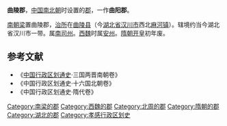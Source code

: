 '''曲陵郡'''，[[中国|中国]][[南北朝|南北朝]]时设置的[[郡|郡]]，一作'''曲阳郡'''。

[[南朝梁|南朝梁]]置曲陵郡，[[治所|治所]]在[[曲陵县|曲陵县]]（今[[湖北省|湖北省]][[汉川市|汉川市]]西北[[麻河镇|麻河镇]]）。辖境约当今湖北省汉川市一带。属[[南司州|南司州]]。[[西魏|西魏]]时属[[安州_(西魏)|安州]]。[[隋朝|隋朝]][[开皇|开皇]]初年废。 
==参考文献==
{{reflist}}
*《[[中国行政区划通史|中国行政区划通史]]·三国两晋南朝卷》
*《中国行政区划通史·十六国北朝卷》
*《中国行政区划通史·隋代卷》
{{湖北行政区划小作品}}
{{DEFAULTSORT:Q}}
[[Category:南梁的郡|Category:南梁的郡]]
[[Category:西魏的郡|Category:西魏的郡]]
[[Category:北周的郡|Category:北周的郡]]
[[Category:隋朝的郡|Category:隋朝的郡]]
[[Category:湖北的郡|Category:湖北的郡]]
[[Category:孝感行政区划史|Category:孝感行政区划史]]